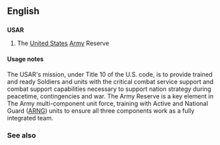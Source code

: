 ==English==
==={{initialism}}===
'''USAR'''
#The [[United States]] [[Army]] Reserve

====Usage notes====
The USAR's mission, under Title 10 of the U.S. code, is to provide trained and ready Soldiers and units with the critical combat service support and combat support capabilities necessary to support nation strategy during peacetime, contingencies and war. The Army Reserve is a key element in The Army multi-component unit force, training with Active and National Guard ([[ARNG]]) units to ensure all three components work as a fully integrated team.

===See also===
{{pedialite}}